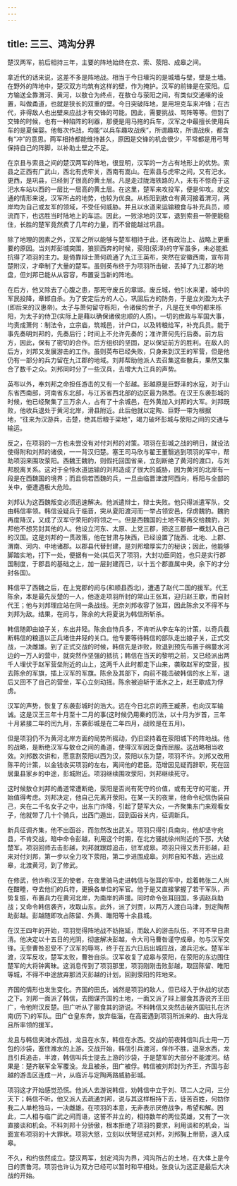```yaml
---
---
---
```

title: 三三、鸿沟分界
---



楚汉两军，前后相持三年，主要的阵地始终在京、索、荥阳、成皋之间。

拿近代的话来说，这差不多是阵地战。相当于今日壕沟的是城墙与壁，壁是土墙。在野外的阵地中，楚汉双方均筑有这样的壁，作为掩护。汉军的前锋是在荥阳。后方输送全靠渭河、黄河，以敖仓为终点，在敖仓与荥阳之间，有类似交通壕的设置，叫做甬道，也就是狭长的双重的壁。今日突破阵地，是用坦克车来冲锋；在古代，非得敌人也出壁来应战才有交锋的可能。因此，需要挑战、骂阵等等。但到了交锋的时候，也有一种陷阵的利器，那便是用马拖的兵车，汉军之中最擅长使用兵车的是夏侯婴。他每次作战，均能“以兵车趣攻战疾”，所谓趣攻，所谓战疾，都含有“冲”的意思。两军相持都能维持甚久，原因是交锋的机会很少，平常都是用弓弩保持自己的阵脚，以补助土壁之不足。

在京县与索县之间的楚汉两军的阵地，很显明，汉军的一方占有地形上的优势。索县之正西有广武山，西北有虎牢关，西南有嵩山。在索县与虎牢之间，又有汜水。更西，是巩县，已经到了很高的黄土层。凡是走过陇海铁路的人，未有不惊奇于这汜水车站以西的一层比一层高的黄土层。在这里，楚军来攻投军，便是仰攻。就交通的情形来说，汉军所占的地势，也较为优良。从栎阳到敖仓有黄河接着渭河，两岸均为自己或友军的领域，不受任何威胁。并且以水道来运输粮食与补充兵员，顺流而下，也远胜当时陆地上的车运。因此，一败涂地的汉军，退到索县一带便能稳住，长胜的楚军竟然费了几年的力量，而不曾能越过巩县。

除了地理的因素之外，汉军之所以能够与楚军相持于此，还有政治上、战略上更重要的原因。当刘邦彭城突围，狼狈西奔的时候，荥阳(荥泽)的守军虽多，未必能抵抗得了项羽的主力。是倚靠辩士萧何疏通了九江王英布，突然在安徽西南，宣布背楚附汉，才牵制了大量的楚军。虽则英布终于为项羽所击破．丢掉了九江郡的地盘，但刘邦已能从从容容，布置妥当新的阵地。

在后方，他又除去了心腹之患，那死守废丘的章邯。废丘城，他引水来灌，城中的军民投降，章邯自杀。为了安定后方的人心，巩固后方的防务，于是立刘盈为太子(即后来的汉惠帝)。太子与萧何留守栎阳，令诸侯的世子，凡是在关中的都来栎阳，为太子的侍卫(实际上是藉以确保诸侯忠顺的人质)。一切的庶政与军国大事，均责成萧何：制法令，立宗庙，筑城邑，计户口，以及转粮给军，补充兵员。能于事先奏明刘邦的，先奏后行；时间上不允许先奏的；准许萧何先行后奏。前方后方，因此，保有了密切的合作。后方组织的坚固，足以保证前方的胜利。在敌人的后方，刘邦又发展游击的工作。虽则英布已经失败，只身来到汉王的军营，但是他仍有一部分的兵力留在九江郡的地域。刘邦帮助他派人去召集这些散兵，果然又集合了数千之众。刘邦同时分了一些汉兵，去增大九江兵的声势。

英布以外，奉刘邦之命担任游击的又有一个彭越。彭越原是巨野泽的水寇，对于山东省西南部，河南省东北部，与江苏省西北部的边区最为熟悉。在汉王东袭彭城的时候，他已经聚集了三万余人，占有了十余城邑，在外黄加入刘邦的大军。刘邦既败，他收兵退处于黄河北岸，滑县附近。此后他就以定陶、巨野一带为根据地，“往来为汉游兵，击楚，绝其后粮于梁地”，竭力破坏彭城与荥阳之间的交通与输运。

反之，在项羽的一方也未尝没有对付刘邦的对策。项羽在彭城之战的明日，就设法使得附和刘邦的诸侯，一一背汉归楚。塞王司马欣与翟王董翳逃到项羽的军中，帮助项羽来围攻荥阳。西魏王魏豹，则假托回国省亲，立刻断绝了黄河的渡口，与刘邦脱离关系。这对于全恃水道运输的刘邦造成了很大的威胁，因为黄河的北岸有一段是在西魏国的境界；而且倘若西魏的兵，一旦由临晋津渡阿西向，栎阳与全部的关中，便遭遇极大危险。

刘邦认为这西魏叛变必须迅速解决。他派遣辩士，辩士失败。他只得派遣军队，交由韩信率领。韩信设疑兵于临晋，突从夏阳渡河而一举占领安邑，俘虏魏豹。魏豹再度降汉，又成了汉军守荣阳的将领之一。但是西魏国的土地不能再交给魏豹，刘邦他不想另封其他的人。他设立河东、太原、上党三郡，把这三郡部一概划入自己的汉国。这是刘邦的一贯政策，他在甘肃与陕西，已经设置了陇西、北地、上郡、渭南、河内、中地诸郡。以郡县代替封建，是刘邦增厚实力的秘诀；因此，他能够脚踏实地，打下一处，便据有一处(其后灭了项羽，大封功臣同姓，也只是实行郡国制度，于郡县的基础之上，加一层封建而已，以十五个郡直属中央，余下的才分封各国)。

韩信平了西魏之后，在上党郡的阏与(和顺县西北)，遭遇了赵代二国的援军。代王陈余，本是最先反楚的一人，他逐走项羽所封的常山王张耳，迎归赵王歇，而自封代王；他与刘邦理应站在同一条战线。无奈刘邦收容了张耳，因此陈余又不得不与刘邦为敌。结果，在阏与，陈余的大将夏说为韩信所斩杀。

韩信随即由娘子关，东出井陉。陈余自恃兵多，不肯听从李左车的计策，以奇兵截断韩信的粮道以正兵堵住井陉的关口。他专要等待韩信的部队走出娘子关，正式交战，一决雌雄。到了正式交战的时候，韩信先是诈败，败退到预先布置于绵蔓水河边的一万人的营中，就突然作坚强的抵抗；韩信在当天的黎明之前，又已经派出两千人埋伏于赵军营垒附近的山上，这两千人此时都走下山来，袭取赵军的空营，拔去陈余的军旗，插上汉军的军旗。陈余及其部下，向前不能击破韩信的水上军，退后又回不了自己的营垒，军心立刻动摇。陈余被迫斩于泜水之上，赵王歇成为俘虏。

汉军的声势，恢复了东袭彭城时的浩大。远在今日北京的燕王臧荼，也向汉军输诚。这是汉王三年十月至十二月的事(这时候仍用秦的历法，以十月为岁首，三年十月紧接二年的闰九月，东袭彭城是在二年四月，战败是在五月)。

但是项羽仍不为黄河北岸方面的局势所摇动，仍旧坚持着在荥阳城下的阵地战。他的战略，是断绝汉军与敖仓之间的甬道，使得汉军因乏食而屈服。这战略相当收效。刘邦数次讲和，愿意割荥阳以西为汉，荥阳以东为楚，项羽不许。刘邦又改用陈平的计策，以金钱收买项羽的左右，离间他的君臣。范增因见疑而辞职，死在回居巢县家乡的中途，彭城附近。项羽继续围攻荥阳，刘邦继续死守。

这时候敖仓刘邦的甬道常遭断绝，荥阳是否尚有死守的价值，或有无守的可能，开始值得考虑。刘邦决定，他自己先离开荥阳。在某一天的夜里，他命令纪信伪装自己，夹在二千名女子之中，出东门诈降，引起了楚军大众，一齐聚集东门来观看女子，他就带了几十个骑兵，出西门遁出，回到函谷关内，征调新兵。

新兵征调齐集，他不出函谷，而忽然改出武关。项羽只得引兵南向，他却坚守宛县，不肯交战，暗中命令彭越，利用这个时期，在北方骚扰徐州附近的下邳，大破楚军。项羽回师去击彭越，刘邦就跟踪追击，驻军成皋。项羽只得又丢开彭越，赶来对付刘邦，第一步以全力攻下荥阳，第二步进围成皋。刘邦自知不敌，逃出成皋，北渡黄河，到了修武。

在修武，他诈称汉王的使者，在夜里骑马走进韩信与张耳的军中，趁着韩张二人尚在酣睡，夺去他们的兵符，更换各单位的军官。他于是又直接掌握了若干军队，声势复振，布置兵力在黄河北岸，为南岸的声援。同时命令张耳回国，多调赵兵助战；又命令韩信袭齐，攻取山东。此外，派了刘贾，以两万人渡白马津，到定陶帮助彭越。彭越随即攻占陈留、外黄、雎阳等十余县城。

在汉王四年的开始，项羽觉得阵地战不妨拖延，而敌人的游击队伍，不可不早日肃清。他决定以十五日的光阴，彻底解决彭越，令大司马曹咎谨守成皋，勿与汉军交锋。无奈曹咎忍受不了汉军的辱骂，终于在五六日后出城应战，渡兵汜水。楚军半渡，汉军反攻，楚军太败，曹咎自杀。汉军收复了成皋与荥阳，在荥阳的东边围住楚军的大将钟离昧。这消息传到了项羽那里，项羽刚刚击败彭越，取回陈留、睢阳等城，不得不中途放弃那消灭彭越的计划，回到荥阳的阵地来。

齐国的情形也发生变化。齐国的田氏，诚然是项羽的敌人，但已经入于休战的状态之下。刘邦一面派了韩信，去图谋齐国的土地，一面又派了辩上郦食其游说齐王田广，令他附汉反楚。田广听从了郦食其的游说。不料韩信又突然击破齐国驻扎在济南(历下)的军队。田广仓皇东奔，放弃临淄，在高密遇到项羽所派来的、由大将龙且所率领的援军。

龙且与韩信夹潍水而战，龙且在水东，韩信在水西。交战的前夜韩信叫兵士用一万包的沙袋，塞住潍水的上游。交战开始，韩信引兵渡河，佯作不胜，退至水西，龙且引兵追击，半渡，韩信叫兵士提去上游的沙袋，于是楚军的大部分不能渡河。结果是：楚齐联军全军覆没。龙且被杀，田广被俘。韩信被刘邦封为齐王，齐国与彭越的游击区连成一片，从临沂与定陶两路威胁彭城。

项羽这才开始感觉恐慌。他派人去游说韩信，劝韩信中立于刘、项二人之间，三分天下；韩信不听。他又派人去疏通刘邦，说与其这样相持下去，徒苦百姓，何妨你我二人单枪独马，一决雌雄。在项羽的本意，无非表示厌倦战争，希望和解。因此，二人相与临广武之间而语，这誓不并立的，相持数年的两位英雄，又有了一次直接谈和机会。不料刘邦十分骄傲，根本拒绝了项羽的要求，利用谈和的机会，当面宣布项羽的十大罪状。项羽大怒，立刻以伏弩惩戒刘邦，刘邦胸上带箭，退入成皋。

不久，和约依然成立。楚汉两军，划定鸿沟为界，鸿沟所占的土地，在大体上是今日的贾鲁河。项羽也许认为双方已经可以暂时和平相处。张良认为这正是最后大决战的开始。